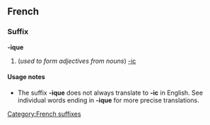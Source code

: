 ==French==
===Suffix===
'''-ique'''

#(''used to form adjectives from nouns'') [[-ic]]

====Usage notes====
*The suffix '''-ique''' does not always translate to '''-ic''' in English.  See individual words ending in '''-ique''' for more precise translations.
[[Category:French suffixes]]